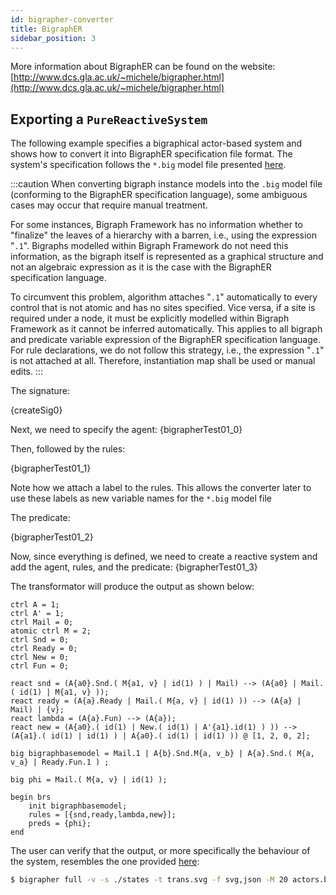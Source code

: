 ```yaml
---
id: bigrapher-converter
title: BigraphER
sidebar_position: 3
---
```




More information about BigraphER can be found on the website: [http://www.dcs.gla.ac.uk/~michele/bigrapher.html](http://www.dcs.gla.ac.uk/~michele/bigrapher.html)

## Exporting a `PureReactiveSystem`

The following example specifies a bigraphical actor-based system and shows how to convert it into BigraphER specification file format.
The system's specification follows the `*.big` model file presented [here](https://uog-bigraph.bitbucket.io/actors.html).

:::caution
When converting bigraph instance models into the `.big` model file (conforming to the BigraphER specification language),
some ambiguous cases may occur that require manual treatment.

For some instances, Bigraph Framework has no information whether to "finalize" the leaves of a hierarchy with a barren, i.e.,
using the expression "`.1`".
Bigraphs modelled within Bigraph Framework do not need this information, as the bigraph itself is represented as a graphical structure
and not an algebraic expression as it is the case with the BigraphER specification language.

To circumvent this problem, algorithm attaches "`.1`" automatically to every control that is not atomic and has no sites
specified.
Vice versa, if a site is required under a node, it must be explicitly modelled within Bigraph Framework as it
cannot be inferred automatically.
This applies to all bigraph and predicate variable expression of the BigraphER specification language.
For rule declarations, we do not follow this strategy, i.e., the expression "`.1`" is not attached at all.
Therefore, instantiation map shall be used or manual edits.
:::

The signature:

<CodeBlock className="language-java">{createSig0}</CodeBlock>

Next, we need to specify the agent:
<CodeBlock className="language-java">{bigrapherTest01_0}</CodeBlock>

Then, followed by the rules:

<CodeBlock className="language-java">{bigrapherTest01_1}</CodeBlock>

Note how we attach a label to the rules. This allows the converter later to use these labels as new variable names for the `*.big` model file


The predicate:

<CodeBlock className="language-java">{bigrapherTest01_2}</CodeBlock>

Now, since everything is defined, we need to create a reactive system and add the agent, rules, and the predicate:
<CodeBlock className="language-java">{bigrapherTest01_3}</CodeBlock>

The transformator will produce the output as shown below:

```text
ctrl A = 1;
ctrl A' = 1;
ctrl Mail = 0;
atomic ctrl M = 2;
ctrl Snd = 0;
ctrl Ready = 0;
ctrl New = 0;
ctrl Fun = 0;

react snd = (A{a0}.Snd.( M{a1, v} | id(1) ) | Mail) --> (A{a0} | Mail.( id(1) | M{a1, v} ));
react ready = (A{a}.Ready | Mail.( M{a, v} | id(1) )) --> (A{a} | Mail) | {v};
react lambda = (A{a}.Fun) --> (A{a});
react new = (A{a0}.( id(1) | New.( id(1) | A'{a1}.id(1) ) )) --> (A{a1}.( id(1) | id(1) ) | A{a0}.( id(1) | id(1) )) @ [1, 2, 0, 2];

big bigraphbasemodel = Mail.1 | A{b}.Snd.M{a, v_b} | A{a}.Snd.( M{a, v_a} | Ready.Fun.1 ) ;

big phi = Mail.( M{a, v} | id(1) );

begin brs
	init bigraphbasemodel;
	rules = [{snd,ready,lambda,new}];
	preds = {phi};
end
```

The user can verify that the output, or more specifically the behaviour of the system, resembles the one provided [here](https://uog-bigraph.bitbucket.io/actors.html):

```bash
$ bigrapher full -v -s ./states -t trans.svg -f svg,json -M 20 actors.big
```